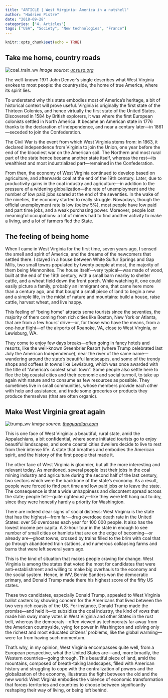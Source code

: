```yaml
---
title: "ARTICLE | West Virginia: America in a nutshell"
author: "Hadrien Pistre"
date: "2018-09-28"
categories: ["4. Articles"]
tags: ["USA", "Society", "New technologies", "France"]
---
```


```r
knitr::opts_chunk$set(echo = TRUE)
```

## Take me home, country roads

![coal_train_wv](https://www.hadrienpistre.com/coal_train_wv.jpg)
*Image source: <a href="https://blog.ucsusa.org/jeremy-richardson/the-economic-impacts-of-future-coal-production-in-west-virginia-451/" target="_blank">ucsusa.org</a>*

The well-known 1971 John Denver’s single describes what West Virginia evokes to most people: the countryside, the home of true America, where its spirit lies.

To understand why this state embodies most of America’s heritage, a bit of historical context will prove useful. Virginia is originally the first state of the Thirteen Colonies, and hence virtually the first state of the United States. Discovered in 1584 by British explorers, it was where the first European colonists settled in North America. It became an American state in 1776 thanks to the declaration of independence, and near a century later—in 1861—seceded to join the Confederation.

The Civil War is the event from which West Virginia stems from: in 1863, it declared independence from Virginia to join the Union, one year before the end of the bloodiest war on the American soil. The Northern and most rural part of the state hence became another state itself, whereas the rest—its wealthiest and most industrialized part—remained in the Confederation.

From then, the economy of West Virginia continued to develop based on agriculture, and afterwards coal at the end of the 19th century. Later, due to productivity gains in the coal industry and agriculture—in addition to the pressure of a widening globalization—the rate of unemployment and the number of low paid jobs soared at the end of the seventies. In the wake of the nineties, the economy started to really struggle. Nowadays, though the official unemployment rate is low (below 5%), most people have low paid and part time jobs, and a weak purchasing power. Moreover, people lost meaningful occupations: a lot of miners had to find another activity to make a living, and a lot of farmers fled the State.

## The feeling of being home

When I came in West Virginia for the first time, seven years ago, I sensed the smell and spirit of America, and the dreams of the newcomers that settled there. I stayed in a house between White Sulfur Springs and Gap Mills, two small towns populated by twenty people at most, the majority of them being Mennonites. The house itself—very typical—was made of wood, built at the end of the 19th century, with a small barn nearby to shelter cattle, and a wheat field down the front porch. While watching it, one could easily picture a family, probably an immigrant one, that came here more than a century ago, and that bought a small piece of land to begin a new and a simple life, in the midst of nature and mountains: build a house, raise cattle, harvest wheat, and live happy.

This feeling of “being home” attracts some tourists since the seventies, the majority of them coming from rich cities like Boston, New York or Atlanta, that are from a few hours’ drive—or, for those who have the means, from a one-hour flight—of the airports of Roanoke, VA, close to West Virginia, or Lewisburg, WA.

They come to enjoy few days breaks—often going in fancy hotels and resorts, like the well-known Greenbrier Resort (where Trump celebrated last July the American Independence), near the river of the same name—wandering around the state’s beautiful landscapes, and some of the trendy shops and coffees in towns like Lewisburg, which was once awarded with the title of “America’s coolest small town”. Some people also settle here to flee the big coastal cities and their economic and social turmoil, to take up again with nature and to consume as few resources as possible. They sometimes live in small communities, whose members provide each other with help and assistance, and trade some groceries or products they produce themselves (that are often organic).

## Make West Virginia great again

![trump_wv](https://www.hadrienpistre.com/trump_wv.png)
*Image source: <a href="https://www.theguardian.com/us-news/2016/may/05/donald-trump-west-virginia-campaign-rally-election-2016" target="_blank">theguardian.com</a>*

This is one face of West Virginia: a beautiful, rural state, amid the Appalachians, a bit confidential, where some initiated tourists go to enjoy beautiful landscapes, and some coastal cities dwellers decide to live to rest from their intense life. A state that breathes and embodies the American spirit, and the history of the first people that made it.

The other face of West Virginia is gloomier, but all the more interesting and relevant today. As mentioned, several people lost their jobs in the coal mining industry and agriculture during the second half of the last century, two sectors which were the backbone of the state’s economy. As a result, people were forced to find part time and low paid jobs or to leave the state. The consequence is that a wide unhappiness and discontent spread across the state; people felt—quite righteously—like they were left hang out to dry, since they were honestly hardly a priority for Washington.

There are indeed clear signs of social distress: West Virginia is the state that has the highest—from far—drug overdose death rate in the United States: over 50 overdoses each year for 100 000 people. It also has the lowest income per capita. A 3-hour tour in the state in enough to see number of small cities or hamlets that are on the edge of becoming—or already are—ghost towns, crossed by trains filled to the brim with coal that go through abandoned train stations, and numerous collapsing farms and barns that were left several years ago.

This is the kind of situation that makes people craving for change. West Virginia is among the states that voted the most for candidates that were anti-establishment and willing to make big overhauls to the economy and the social system. Hence, in WV, Bernie Sanders won the democratic primary, and Donald Trump made there his highest score of the fifty US states.

These two candidates, especially Donald Trump, appealed to West Virginia ballot casters by showing concern for the Americans that lived between the two very rich coasts of the US. For instance, Donald Trump made the promise—and held it—to subsidize the coal industry, the kind of vows that made him sway many votes in West Virginia and other States in the rust belt, whereas the democrats—often viewed as technocrats far away from the American countryside, vying for power in Washington and solving only the richest and most educated citizens’ problems, like the global warming—were far from having such momentum.

That’s why, in my opinion, West Virginia encompasses quite well, from a European perspective, what the United States are—and, more broadly, the Western countries—going through. This beautiful piece of land, amid the mountains, composed of breath-taking landscapes, filled with American history and struggling to cope with the centralization of powers and the globalization of the economy, illustrates the fight between the old and the new world: West Virginia embodies the violence of economic transformation that forces territories and countries to choose between significantly reshaping their way of living, or being left behind.
